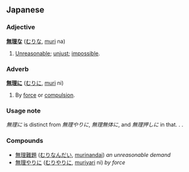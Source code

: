 == Japanese ==
=== Adjective ===
'''[[無]][[理]]な''' ([[むり]]な, [[muri]] na)

# [[Unreasonable]]; [[unjust]]; [[impossible]].

=== Adverb ===
'''[[無]][[理]]に''' ([[むり]]に, [[muri]] ni)

# By [[force]] or [[compulsion]].

=== Usage note ===
''無理に'' is distinct from ''無理やりに'', ''無理無体に'', and ''無理押しに'' in that. . . {{sectstub}}

=== Compounds ===
*[[無理難題]] ([[むりなんだい]], [[murinandai]]) ''an unreasonable demand''
*[[無理やり]]に ([[むりやり]]に, [[muriyari]] ni) ''by force''